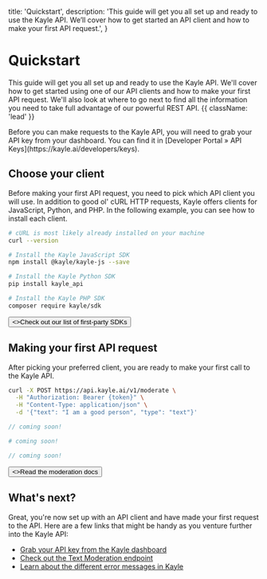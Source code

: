   title: 'Quickstart',
  description:
    'This guide will get you all set up and ready to use the Kayle API. We’ll cover how to get started an API client and how to make your first API request.',
}

# Quickstart

This guide will get you all set up and ready to use the Kayle API. We'll cover how to get started using one of our API clients and how to make your first API request. We'll also look at where to go next to find all the information you need to take full advantage of our powerful REST API. {{ className: 'lead' }}

<Note>
  Before you can make requests to the Kayle API, you will need to grab your
  API key from your dashboard. You can find it in [Developer Portal &raquo; API Keys](https://kayle.ai/developers/keys).
</Note>

## Choose your client

Before making your first API request, you need to pick which API client you will use. In addition to good ol' cURL HTTP requests, Kayle offers clients for JavaScript, Python, and PHP. In the following example, you can see how to install each client.

<CodeGroup>

```bash {{ title: 'cURL' }}
# cURL is most likely already installed on your machine
curl --version
```

```bash {{ language: 'js' }}
# Install the Kayle JavaScript SDK
npm install @kayle/kayle-js --save
```

```bash {{ language: 'python' }}
# Install the Kayle Python SDK
pip install kayle_api
```

```bash {{ language: 'php' }}
# Install the Kayle PHP SDK
composer require kayle/sdk
```

</CodeGroup>

<div className="not-prose">
  <Button href="/sdks" variant="text" arrow="right">
    <>Check out our list of first-party SDKs</>
  </Button>
</div>

## Making your first API request

After picking your preferred client, you are ready to make your first call to the Kayle API.

<CodeGroup tag="POST" label="/v1/moderate">

```bash {{ title: 'cURL' }}
curl -X POST https://api.kayle.ai/v1/moderate \
  -H "Authorization: Bearer {token}" \
  -H "Content-Type: application/json" \
  -d '{"text": "I am a good person", "type": "text"}'
```

```js
// coming soon!
```

```python
# coming soon!
```

```php
// coming soon!
```

</CodeGroup>

<div className="not-prose">
  <Button href="/docs/moderate/text" variant="text" arrow="right">
    <>Read the moderation docs</>
  </Button>
</div>

## What's next?

Great, you're now set up with an API client and have made your first request to the API. Here are a few links that might be handy as you venture further into the Kayle API:

- [Grab your API key from the Kayle dashboard](https://kayle.ai/developers/keys)
- [Check out the Text Moderation endpoint](/docs/moderate/text)
- [Learn about the different error messages in Kayle](/docs/errors)
